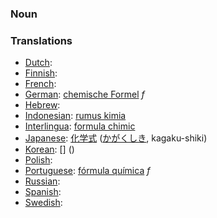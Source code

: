 === Noun ===

=== Translations ===

*[[Dutch]]: [[]] '' ''
*[[Finnish]]: [[]]
*[[French]]: [[]] '' ''
*[[German]]: [[chemische Formel]] ''f''
*[[Hebrew]]: [[]] '' ''
*[[Indonesian]]: [[rumus kimia]]
*[[Interlingua]]: [[formula chimic]]
*[[Japanese]]: [[化学式]] ([[かがくしき]], kagaku-shiki)
*[[Korean]]: [[]] [] ()
*[[Polish]]: [[]]
*[[Portuguese]]: [[fórmula química]] ''f''
*[[Russian]]: [[]]
*[[Spanish]]: [[]] '' ''
*[[Swedish]]: [[]] '' ''